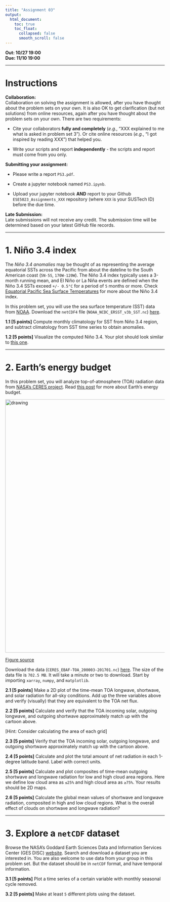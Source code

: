 ---
title: "Assignment 03"
output:
  html_document:
    toc: true
    toc_float:
      collapsed: false
      smooth_scroll: false
---

**Out: 10/27 19:00 **  
**Due: 11/10 19:00 **  

***

# Instructions  

**Collaboration:**  
Collaboration on solving the assignment is allowed, after you have thought about the problem sets on your own. It is also OK to get clarification (but not solutions) from online resources, again after you have thought about the problem sets on your own. There are two requirements: 

* Cite your collaborators **fully and completely** (*e.g.*, "XXX explained to me what is asked in problem set 3"). Or cite online resources (*e.g.*, "I got inspired by reading XXX") that helped you.

* Write your scripts and report **independently** - the scripts and report must come from you only.

**Submitting your assignment:**  

* Please write a report `PS3.pdf`. 

* Create a jupyter notebook named `PS3.ipynb`. 

* Upload your jupyter notebook **AND** report to your Github `ESE5023_Assignments_XXX` repository (where `XXX` is your SUSTech ID) before the due time.

**Late Submission:**   
Late submissions will not receive any credit. The submission time will be determined based on your latest GitHub file records.

***

# 1. Niño 3.4 index

The *Niño 3.4 anomalies* may be thought of as representing the average equatorial SSTs across the Pacific from about the dateline to the South American coast (`5N-5S`, `170W-120W`). The Niño 3.4 index typically uses a 3-month running mean, and El Niño or La Niña events are defined when the Niño 3.4 SSTs exceed `+/- 0.5°C` for a period of `5` months or more. Check [Equatorial Pacific Sea Surface Temperatures](https://www.ncdc.noaa.gov/teleconnections/enso/indicators/sst/) for more about the Niño 3.4 index.

In this problem set, you will use the sea surface temperature (SST) data from [NOAA](https://www.noaa.gov/). Download the `netCDF4` file (`NOAA_NCDC_ERSST_v3b_SST.nc`) [here](http://10.20.7.229/index.php/s/do68CdKJbscS6QD).

**1.1 [5 points]** Compute monthly climatology for SST from Niño 3.4 region, and subtract climatology from SST time series to obtain anomalies.

**1.2 [5 points]** Visualize the computed Niño 3.4. Your plot should look similar to [this one](https://www.ncdc.noaa.gov/monitoring-content/teleconnections/eln-5-pg.gif).

***

# 2. Earth’s energy budget

In this problem set, you will analyze top-of-atmosphere (TOA) radiation data from [NASA's CERES project](https://eosweb.larc.nasa.gov/project/ceres/ceres_table). Read [this post](https://www.nasa.gov/feature/langley/what-is-earth-s-energy-budget-five-questions-with-a-guy-who-knows) for more about Earth’s energy budget.

<img src="figs/energy_budget.jpg" alt="drawing" width="800"/>  

[Figure source](https://www.nasa.gov/feature/langley/what-is-earth-s-energy-budget-five-questions-with-a-guy-who-knows)

Download the data (`CERES_EBAF-TOA_200003-201701.nc`) [here](http://10.20.7.229/index.php/s/CHH6wiN3xCJxQeS). The size of the data file is `702.5 MB`. It will take a minute or two to download. Start by importing `xarray`, `numpy`, and `matplotlib`.

**2.1 [5 points]** Make a 2D plot of the time-mean TOA longwave, shortwave, and solar radiation for all-sky conditions. Add up the three variables above and verify (visually) that they are equivalent to the TOA net flux.

**2.2 [5 points]** Calculate and verify that the TOA incoming solar, outgoing longwave, and outgoing shortwave approximately match up with the cartoon above. 

[Hint: Consider calculating the area of each grid]

**2.3 [5 points]** Verify that the TOA incoming solar, outgoing longwave, and outgoing shortwave approximately match up with the cartoon above.

**2.4 [5 points]** Calculate and plot the total amount of net radiation in each 1-degree latitude band. Label with correct units.

**2.5 [5 points]** Calculate and plot composites of time-mean outgoing shortwave and longwave radiation for low and high cloud area regions. Here we define low cloud area as `≤25%` and high cloud area as `≥75%`. Your results should be 2D maps.

**2.6 [5 points]** Calculate the global mean values of shortwave and longwave radiation, composited in high and low cloud regions. What is the overall effect of clouds on shortwave and longwave radiation?

***

# 3. Explore a `netCDF` dataset

Browse the NASA's Goddard Earth Sciences Data and Information Services Center (GES DISC) [website](https://disc.gsfc.nasa.gov/). Search and download a dataset you are interested in. You are also welcome to use data from your group in this problem set. But the dataset should be in `netCDF` format, and have temporal information. 

**3.1 [5 points]** Plot a time series of a certain variable with monthly seasonal cycle removed.  

**3.2 [5 points]** Make at least `5` different plots using the dataset.

